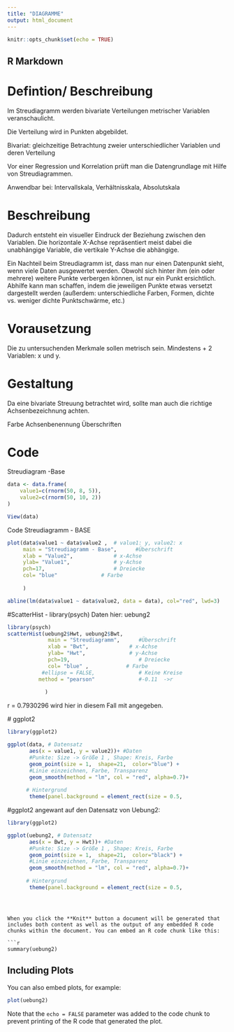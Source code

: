 ```yaml
---
title: "DIAGRAMME"
output: html_document
---
```


```r
knitr::opts_chunk$set(echo = TRUE)
```

## R Markdown

# Defintion/ Beschreibung 

Im Streudiagramm werden bivariate Verteilungen metrischer Variablen veranschaulicht. 

Die Verteilung wird in Punkten abgebildet.

Bivariat: gleichzeitige Betrachtung zweier unterschiedlicher Variablen und deren Verteilung


Vor einer Regression und Korrelation prüft man die Datengrundlage mit Hilfe von Streudiagrammen.

Anwendbar bei: Intervallskala, Verhältnisskala, Absolutskala


# Beschreibung
Dadurch entsteht ein visueller Eindruck der Beziehung zwischen den Variablen. Die horizontale X-Achse repräsentiert meist dabei die unabhängige Variable, die vertikale Y-Achse die abhängige.

Ein Nachteil beim Streudiagramm ist, dass man nur einen Datenpunkt sieht, wenn viele Daten ausgewertet werden. Obwohl sich hinter ihm (ein oder mehrere) weitere Punkte verbergen können, ist nur ein Punkt ersichtlich. Abhilfe kann man schaffen, indem die jeweiligen Punkte etwas versetzt dargestellt werden (außerdem: unterschiedliche Farben, Formen, dichte vs. weniger dichte Punktschwärme, etc.)

# Vorausetzung 
 Die zu untersuchenden Merkmale sollen metrisch sein.
 Mindestens + 2 Variablen: x und y.
 
 
# Gestaltung 

Da eine bivariate Streuung betrachtet wird, sollte man auch die richtige Achsenbezeichnung achten.

Farbe
Achsenbenennung
Überschriften

# Code 

Streudiagram 
 -Base
```r
data <- data.frame(
    value1=c(rnorm(50, 8, 5)),
    value2=c(rnorm(50, 10, 2))
)
```
 
```r
View(data)
```
 
 
 Code Streudiagramm - BASE
 
 
```r
plot(data$value1 ~ data$value2 ,  # value1: y, value2: x 
     main = "Streudiagramm - Base",      #Überschrift 
     xlab = "Value2",             # x-Achse
     ylab= "Value1",              # y-Achse
     pch=17,                      # Dreiecke 
     col= "blue"              # Farbe
     
     )              

abline(lm(data$value1 ~ data$value2, data = data), col="red", lwd=3) 
```
 
 
 
 
 
 
 
#ScatterHist - library(psych)
Daten hier: uebung2
 
```r
library(psych)
scatterHist(uebung2$Hwt, uebung2$Bwt,
             main = "Streudiagramm",      #Überschrift 
             xlab = "Bwt",             # x-Achse
             ylab= "Hwt",              # y-Achse
             pch=19,                      # Dreiecke 
             col= "blue" ,            # Farbe
           #ellipse = FALSE,              # Keine Kreise
          method = "pearson"              #-0.11  ->r
            
            )
```
 
 r = 0.7930296 wird hier in diesem Fall mit angegeben.
 
 
 # ggplot2
 
 
```r
library(ggplot2)

ggplot(data, # Datensatz
       aes(x = value1, y = value2))+ #Daten
       #Punkte: Size -> Größe 1 , Shape: Kreis, Farbe 
       geom_point(size = 1,  shape=21,  color="blue") +   
       #Linie einzeichnen, Farbe, Transparenz 
       geom_smooth(method = "lm", col = "red", alpha=0.7)+
  
      # Hintergrund
       theme(panel.background = element_rect(size = 0.5,                    fill="lightgrey", colour = "darkgrey" , linetype =              "solid"))
```



#ggplot2 angewant auf den Datensatz von Uebung2:


```r
library(ggplot2)

ggplot(uebung2, # Datensatz
       aes(x = Bwt, y = Hwt))+ #Daten
       #Punkte: Size -> Größe 1 , Shape: Kreis, Farbe 
       geom_point(size = 1,  shape=21,  color="black") +   
       #Linie einzeichnen, Farbe, Transparenz 
       geom_smooth(method = "lm", col = "red", alpha=0.7)+
  
      # Hintergrund
       theme(panel.background = element_rect(size = 0.5,                    fill="lightblue", colour = "darkgrey" , linetype = "solid"))
```
```



When you click the **Knit** button a document will be generated that includes both content as well as the output of any embedded R code chunks within the document. You can embed an R code chunk like this:

```r
summary(uebung2)
```

## Including Plots

You can also embed plots, for example:

```r
plot(uebung2)
```

Note that the `echo = FALSE` parameter was added to the code chunk to prevent printing of the R code that generated the plot.

